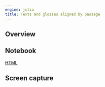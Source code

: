 ```yaml
---
engine: julia
title: Texts and glosses aligned by passage
---
```


:::{.callout-caution title="Content TBA"}
:::

## Overview

## Notebook

[HTML](./aligned-with-glosses.html)

## Screen capture